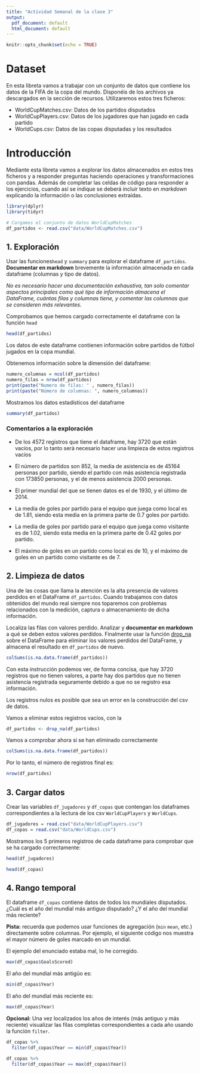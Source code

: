 ```yaml
---
title: "Actividad Semanal de la clase 3"
output:
  pdf_document: default
  html_document: default
---
```


```r
knitr::opts_chunk$set(echo = TRUE)
```

# Dataset


En esta libreta vamos a trabajar con un conjunto de datos que contiene los datos de la FIFA de la copa del mundo. Disponéis de los archivos ya descargados en la sección de recursos. Utilizaremos estos tres ficheros:

- WorldCupMatches.csv: Datos de los partidos disputados
- WorldCupPlayers.csv: Datos de los jugadores que han jugado en cada partido
- WorldCups.csv: Datos de las copas disputadas y los resultados

# Introducción

Mediante esta libreta vamos a explorar los datos almacenados en estos tres ficheros y a responder preguntas haciendo operaciones y transformaciones con pandas. Además de completar las celdas de código para responder a los ejercicios, cuando así se indique se deberá incluir texto en _markdown_ explicando la información o las conclusiones extraídas.

```r
library(dplyr)
library(tidyr)
```

```r
# Cargamos el conjunto de datos WorldCupMatches
df_partidos <- read.csv("data/WorldCupMatches.csv")
```

## 1. Exploración

Usar las funciones`head` y `summary` para explorar el dataframe `df_partidos`. **Documentar en markdown** brevemente la información almacenada en cada dataframe (columnas y tipo de datos).

_No es necesario hacer una documentación exhaustiva, tan solo comentar aspectos principales como qué tipo de información almacena el DataFrame, cuántas filas y columnas tiene, y comentar las columnas que se consideren más relevantes._

Comprobamos que hemos cargado correctamente el dataframe con la función `head`

```r
head(df_partidos)
```

Los datos de este dataframe contienen información sobre partidos de fútbol jugados en la copa mundial.

Obtenemos información sobre la dimensión del dataframe:

```r
numero_columnas = ncol(df_partidos)
numero_filas = nrow(df_partidos)
print(paste("Numero de filas: " , numero_filas))
print(paste("Número de columnas: ", numero_columnas))
```



Mostramos los datos estadísticos del dataframe

```r
summary(df_partidos)
```
### Comentarios a la exploración

- De los 4572 registros que tiene el dataframe, hay 3720 que están vacíos, por lo tanto será necesario hacer una limpieza de estos registros vacíos

- El número de partidos son 852, la media de asistencia es de 45164 personas por partido, siendo el partido con más asistencia registrada con 173850 personas, y el de menos asistencia 2000 personas.

- El primer mundial del que se tienen datos es el de 1930, y el último de 2014.

- La media de goles por partido para el equipo que juega como local es de 1.81, siendo esta media en la primera parte de 0.7 goles por partido.

- La media de goles por partido para el equipo que juega como visitante es de 1.02, siendo esta media en la primera parte de 0.42 goles por partido.

- El máximo de goles en un partido como local es de 10, y el máximo de goles en un partido como visitante es de 7.


## 2. Limpieza de datos

Una de las cosas que llama la atención es la alta presencia de valores perdidos en el DataFrame `df_partidos`. Cuando trabajamos con datos obtenidos del mundo real siempre nos toparemos con problemas relacionados con la medición, captura o almacenamiento de dicha información.

Localiza las filas con valores perdido. Analizar y **documentar en markdown** a qué se deben estos valores perdidos. Finalmente usar la función [drop_na](https://tidyr.tidyverse.org/reference/drop_na.html) sobre el DataFrame para eliminar los valores perdidos del DataFrame, y almacena el resultado en `df_partidos` de nuevo.

```r
colSums(is.na.data.frame(df_partidos))
```

Con esta instrucción podemos ver, de forma concisa, que hay 3720 registros que no tienen valores, a parte hay dos partidos que no tienen asistencia registrada seguramente debido a que no se registro esa información.

Los registros nulos es posible que sea un error en la construcción del csv de datos.

Vamos a eliminar estos registros vacíos, con la 

```r
df_partidos <- drop_na(df_partidos)
```

Vamos a comprobar ahora si se han eliminado correctamente

```r
colSums(is.na.data.frame(df_partidos))
```

Por lo tanto, el número de registros final es:

```r
nrow(df_partidos)
```


## 3. Cargar datos

Crear las variables `df_jugadores` y `df_copas` que contengan los dataframes correspondientes a la lectura de los csv `WorldCupPlayers` y `WorldCups`.

```r
df_jugadores = read.csv("data/WorldCupPlayers.csv")
df_copas = read.csv("data/WorldCups.csv")
```

Mostramos los 5 primeros registros de cada dataframe para comprobar que se ha cargado correctamente:

```r
head(df_jugadores)
```

```r
head(df_copas)
```


## 4. Rango temporal

El dataframe `df_copas` contiene datos de todos los mundiales disputados. ¿Cuál es el año del mundial más antiguo disputado? ¿Y el año del mundial más reciente?

**Pista:** recuerda que podemos usar funciones de agregación (`min` `mean`, etc.) directamente sobre columnas. Por ejemplo, el siguiente código nos muestra el mayor número de goles marcado en un mundial.

El ejemplo del enunciado estaba mal, lo he corregido.

```r
max(df_copas$GoalsScored)
```

El año del mundial más antigüo es:
```r
min(df_copas$Year)
```

El año del mundial más reciente es:
```r
max(df_copas$Year)
```


**Opcional:** Una vez localizados los años de interés (más antiguo y más reciente) visualizar las filas completas correspondientes a cada año usando la función `filter`.

```r
df_copas %>%
  filter(df_copas$Year == min(df_copas$Year))
```
```r
df_copas %>%
  filter(df_copas$Year == max(df_copas$Year))
```




